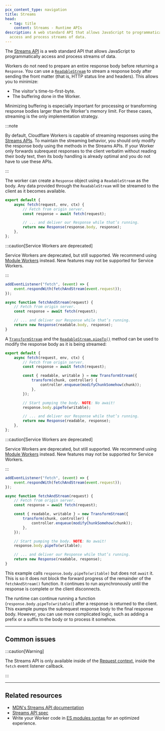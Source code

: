 ```yaml
---
pcx_content_type: navigation
title: Streams
head:
  - tag: title
    content: Streams - Runtime APIs
description: A web standard API that allows JavaScript to programmatically
  access and process streams of data.
---
```



The [Streams API](https://developer.mozilla.org/en-US/docs/Web/API/Streams_API) is a web standard API that allows JavaScript to programmatically access and process streams of data.

<DirectoryListing />

Workers do not need to prepare an entire response body before returning a `Response`. You can use a [`ReadableStream`](/workers/runtime-apis/streams/readablestream/) to stream a response body after sending the front matter (that is, HTTP status line and headers). This allows you to minimize:

- The visitor's time-to-first-byte.
- The buffering done in the Worker.

Minimizing buffering is especially important for processing or transforming response bodies larger than the Worker's memory limit. For these cases, streaming is the only implementation strategy.

:::note

By default, Cloudflare Workers is capable of streaming responses using the [Streams APIs](https://developer.mozilla.org/en-US/docs/Web/API/Streams_API). To maintain the streaming behavior, you should only modify the response body using the methods in the Streams APIs. If your Worker only forwards subrequest responses to the client verbatim without reading their body text, then its body handling is already optimal and you do not have to use these APIs.

:::

The worker can create a `Response` object using a `ReadableStream` as the body. Any data provided through the
`ReadableStream` will be streamed to the client as it becomes available.

<Tabs> <TabItem label="Module Worker" icon="seti:javascript">

```js
export default {
	async fetch(request, env, ctx) {
		// Fetch from origin server.
		const response = await fetch(request);

		// ... and deliver our Response while that’s running.
		return new Response(response.body, response);
	},
};
```

</TabItem> <TabItem label="Service Worker" icon="seti:javascript">

:::caution[Service Workers are deprecated]

Service Workers are deprecated, but still supported. We recommend using [Module Workers](/workers/reference/migrate-to-module-workers/) instead. New features may not be supported for Service Workers.

:::

```js
addEventListener("fetch", (event) => {
	event.respondWith(fetchAndStream(event.request));
});

async function fetchAndStream(request) {
	// Fetch from origin server.
	const response = await fetch(request);

	// ... and deliver our Response while that’s running.
	return new Response(readable.body, response);
}
```

</TabItem> </Tabs>

A [`TransformStream`](/workers/runtime-apis/streams/transformstream/) and the [`ReadableStream.pipeTo()`](/workers/runtime-apis/streams/readablestream/#methods) method can be used to modify the response body as it is being streamed:

<Tabs> <TabItem label="Module Worker" icon="seti:javascript">

```js
export default {
	async fetch(request, env, ctx) {
		// Fetch from origin server.
		const response = await fetch(request);

		const { readable, writable } = new TransformStream({
			transform(chunk, controller) {
				controller.enqueue(modifyChunkSomehow(chunk));
			},
		});

		// Start pumping the body. NOTE: No await!
		response.body.pipeTo(writable);

		// ... and deliver our Response while that’s running.
		return new Response(readable, response);
	},
};
```

</TabItem> <TabItem label="Service Worker" icon="seti:javascript">

:::caution[Service Workers are deprecated]

Service Workers are deprecated, but still supported. We recommend using [Module Workers](/workers/reference/migrate-to-module-workers/) instead. New features may not be supported for Service Workers.

:::

```js
addEventListener("fetch", (event) => {
	event.respondWith(fetchAndStream(event.request));
});

async function fetchAndStream(request) {
	// Fetch from origin server.
	const response = await fetch(request);

	const { readable, writable } = new TransformStream({
		transform(chunk, controller) {
			controller.enqueue(modifyChunkSomehow(chunk));
		},
	});

	// Start pumping the body. NOTE: No await!
	response.body.pipeTo(writable);

	// ... and deliver our Response while that’s running.
	return new Response(readable, response);
}
```

</TabItem> </Tabs>

This example calls `response.body.pipeTo(writable)` but does not `await` it. This is so it does not block the forward progress of the remainder of the `fetchAndStream()` function. It continues to run asynchronously until the response is complete or the client disconnects.

The runtime can continue running a function (`response.body.pipeTo(writable)`) after a response is returned to the client. This example pumps the subrequest response body to the final response body. However, you can use more complicated logic, such as adding a prefix or a suffix to the body or to process it somehow.

---

## Common issues

:::caution[Warning]

The Streams API is only available inside of the [Request context](/workers/runtime-apis/request/), inside the `fetch` event listener callback.

:::

---

## Related resources

- [MDN's Streams API documentation](https://developer.mozilla.org/en-US/docs/Web/API/Streams_API)
- [Streams API spec](https://streams.spec.whatwg.org/)
- Write your Worker code in [ES modules syntax](/workers/reference/migrate-to-module-workers/) for an optimized experience.
